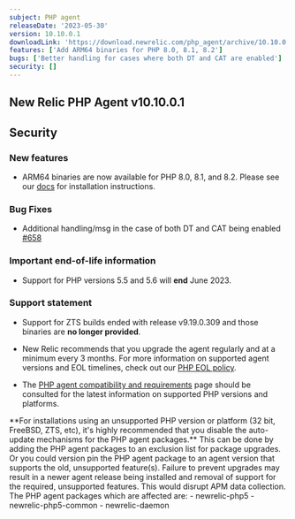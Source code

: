 ```yaml
---
subject: PHP agent
releaseDate: '2023-05-30'
version: 10.10.0.1
downloadLink: 'https://download.newrelic.com/php_agent/archive/10.10.0.1'
features: ['Add ARM64 binaries for PHP 8.0, 8.1, 8.2']
bugs: ['Better handling for cases where both DT and CAT are enabled']
security: []
---
```

## New Relic PHP Agent v10.10.0.1

## Security

### New features

* ARM64 binaries are now available for PHP 8.0, 8.1, and 8.2.  Please see our [docs](https://docs.newrelic.com/docs/apm/agents/php-agent/installation/php-agent-installation-overview/#install-tar) for installation instructions.

### Bug Fixes

* Additional handling/msg in the case of both DT and CAT being enabled [#658](https://github.com/newrelic/newrelic-php-agent/issues/658)

### Important end-of-life information

* Support for PHP versions 5.5 and 5.6 will **end** June 2023.

### Support statement

* Support for ZTS builds ended with release v9.19.0.309 and those binaries are **no longer provided**.

* New Relic recommends that you upgrade the agent regularly and at a minimum every 3 months. For more information on supported agent versions and EOL timelines, check out our [PHP EOL policy](https://docs.newrelic.com/docs/apm/agents/php-agent/getting-started/php-agent-eol-policy/).
* The [PHP agent compatibility and requirements](https://docs.newrelic.com/docs/apm/agents/php-agent/getting-started/php-agent-compatibility-requirements/) page should be consulted for the latest information on supported PHP versions and platforms.

<Callout variant="important">
**For installations using an unsupported PHP version or platform (32 bit, FreeBSD, ZTS, etc), it's highly recommended that you disable the auto-update mechanisms for the PHP agent packages.** This can be done by adding the PHP agent packages to an exclusion list for package upgrades. Or you could version pin the PHP agent package to an agent version that supports the old, unsupported feature(s). Failure to prevent upgrades may result in a newer agent release being installed and removal of support for the required, unsupported features. This would disrupt APM data collection.
The PHP agent packages which are affected are:
   - newrelic-php5
   - newrelic-php5-common
   - newrelic-daemon
</Callout>

